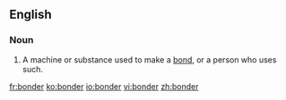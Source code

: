 ==English==

===Noun===
{{en-noun}}

# A machine or substance used to make a [[bond]], or a person who uses such.

[[fr:bonder]]
[[ko:bonder]]
[[io:bonder]]
[[vi:bonder]]
[[zh:bonder]]